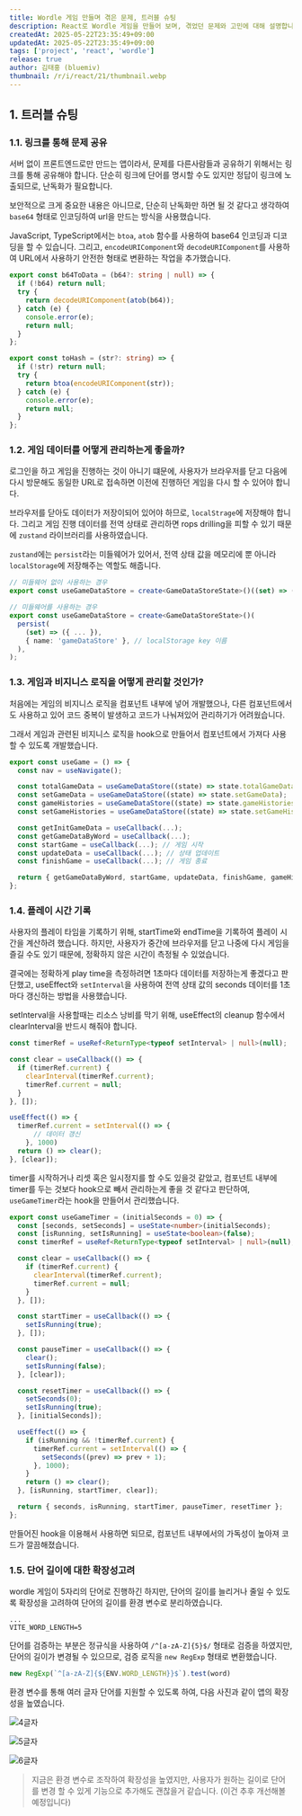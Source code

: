 ```yaml
---
title: Wordle 게임 만들며 겪은 문제, 트러블 슈팅
description: React로 Wordle 게임을 만들어 보며, 겪었던 문제와 고민에 대해 설명합니다.
createdAt: 2025-05-22T23:35:49+09:00
updatedAt: 2025-05-22T23:35:49+09:00
tags: ['project', 'react', 'wordle']
release: true
author: 김태홍 (bluemiv)
thumbnail: /r/i/react/21/thumbnail.webp
---
```


## 1. 트러블 슈팅

### 1.1. 링크를 통해 문제 공유

서버 없이 프론트엔드로만 만드는 앱이라서, 문제를 다른사람들과 공유하기 위해서는 링크를 통해 공유해야 합니다. 단순히 링크에 단어를 명시할 수도 있지만 정답이 링크에 노출되므로, 난독화가 필요합니다.

보안적으로 크게 중요한 내용은 아니므로, 단순히 난독화만 하면 될 것 같다고 생각하여 `base64` 형태로 인코딩하여 url을 만드는 방식을 사용했습니다.

JavaScript, TypeScript에서는 `btoa`, `atob` 함수를 사용하여 base64 인코딩과 디코딩을 할 수 있습니다.
그리고, `encodeURIComponent`와 `decodeURIComponent`를 사용하여 URL에서 사용하기 안전한 형태로 변환하는 작업을 추가했습니다.

```typescript {4}
export const b64ToData = (b64?: string | null) => {
  if (!b64) return null;
  try {
    return decodeURIComponent(atob(b64));
  } catch (e) {
    console.error(e);
    return null;
  }
};
```

```typescript {4}
export const toHash = (str?: string) => {
  if (!str) return null;
  try {
    return btoa(encodeURIComponent(str));
  } catch (e) {
    console.error(e);
    return null;
  }
};
```

### 1.2. 게임 데이터를 어떻게 관리하는게 좋을까?

로그인을 하고 게임을 진행하는 것이 아니기 떄문에, 사용자가 브라우저를 닫고 다음에 다시 방문해도 동일한 URL로 접속하면 이전에 진행하던 게임을 다시 할 수 있어야 합니다.

브라우저를 닫아도 데이터가 저장이되어 있어야 하므로, `localStrage`에 저장해야 합니다. 그리고 게임 진행 데이터를 전역 상태로 관리하면 rops drilling을 피할 수 있기 때문에 `zustand` 라이브러리를 사용하였습니다.

`zustand`에는 `persist`라는 미들웨어가 있어서, 전역 상태 값을 메모리에 뿐 아니라 `localStorage`에 저장해주는 역할도 해줍니다.

```typescript {6, 8}
// 미들웨어 없이 사용하는 경우
export const useGameDataStore = create<GameDataStoreState>()((set) => ({ ... }));

// 미들웨어를 사용하는 경우
export const useGameDataStore = create<GameDataStoreState>()(
  persist(
    (set) => ({ ... }),
    { name: 'gameDataStore' }, // localStorage key 이름
  ),
);
```

### 1.3. 게임과 비지니스 로직을 어떻게 관리할 것인가?

처음에는 게임의 비지니스 로직을 컴포넌트 내부에 넣어 개발했으나, 다른 컴포넌트에서도 사용하고 있어 코드 중복이 발생하고 코드가 나눠져있어 관리하기가 어려웠습니다.

그래서 게임과 관련된 비지니스 로직을 hook으로 만들어서 컴포넌트에서 가져다 사용할 수 있도록 개발했습니다.

```typescript {11-13, 15}
export const useGame = () => {
  const nav = useNavigate();

  const totalGameData = useGameDataStore((state) => state.totalGameData);
  const setGameData = useGameDataStore((state) => state.setGameData);
  const gameHistories = useGameDataStore((state) => state.gameHistories);
  const setGameHistories = useGameDataStore((state) => state.setGameHistories);

  const getInitGameData = useCallback(...);
  const getGameDataByWord = useCallback(...);
  const startGame = useCallback(...); // 게임 시작
  const updateData = useCallback(...); // 상태 업데이트
  const finishGame = useCallback(...); // 게임 종료

  return { getGameDataByWord, startGame, updateData, finishGame, gameHistories };
};
```

### 1.4. 플레이 시간 기록

사용자의 플레이 타임을 기록하기 위해, startTime와 endTime을 기록하여 플레이 시간을 계산하려 했습니다. 하지만, 사용자가 중간에 브라우저를 닫고 나중에 다시 게임을 즐길 수도 있기 때문에, 정확하지 않은 시간이 측정될 수 있었습니다.

결국에는 정확하게 play time을 측정하려면 1초마다 데이터를 저장하는게 좋겠다고 판단했고, useEffect와 `setInterval`을 사용하여 전역 상태 값의 seconds 데이터를 1초마다 갱신하는 방법을 사용했습니다.

setInterval을 사용할때는 리소스 낭비를 막기 위해, useEffect의 cleanup 함수에서 clearInterval을 반드시 해줘야 합니다.

```typescript {5, 6, 14}
const timerRef = useRef<ReturnType<typeof setInterval> | null>(null);

const clear = useCallback(() => {
  if (timerRef.current) {
    clearInterval(timerRef.current);
    timerRef.current = null;
  }
}, []);

useEffect(() => {
  timerRef.current = setInterval(() => {
      // 데이터 갱신
    }, 1000)
  return () => clear();
}, [clear]);
```

timer를 시작하거나 리셋 혹은 일시정지를 할 수도 있을것 같았고, 컴포넌트 내부에 timer를 두는 것보다 hook으로 빼서 관리하는게 좋을 것 같다고 판단하여, `useGameTimer`라는 hook을 만들어서 관리했습니다.

```typescript
export const useGameTimer = (initialSeconds = 0) => {
  const [seconds, setSeconds] = useState<number>(initialSeconds);
  const [isRunning, setIsRunning] = useState<boolean>(false);
  const timerRef = useRef<ReturnType<typeof setInterval> | null>(null);

  const clear = useCallback(() => {
    if (timerRef.current) {
      clearInterval(timerRef.current);
      timerRef.current = null;
    }
  }, []);

  const startTimer = useCallback(() => {
    setIsRunning(true);
  }, []);

  const pauseTimer = useCallback(() => {
    clear();
    setIsRunning(false);
  }, [clear]);

  const resetTimer = useCallback(() => {
    setSeconds(0);
    setIsRunning(true);
  }, [initialSeconds]);

  useEffect(() => {
    if (isRunning && !timerRef.current) {
      timerRef.current = setInterval(() => {
        setSeconds((prev) => prev + 1);
      }, 1000);
    }
    return () => clear();
  }, [isRunning, startTimer, clear]);

  return { seconds, isRunning, startTimer, pauseTimer, resetTimer };
};
```

만들어진 hook을 이용해서 사용하면 되므로, 컴포넌트 내부에서의 가독성이 높아져 코드가 깔끔해졌습니다.

### 1.5. 단어 길이에 대한 확장성고려

wordle 게임이 5자리의 단어로 진행하긴 하지만, 단어의 길이를 늘리거나 줄일 수 있도록 확장성을 고려하여 단어의 길이를 환경 변수로 분리하였습니다.

```text
...
VITE_WORD_LENGTH=5
```

단어를 검증하는 부분은 정규식을 사용하여 `/^[a-zA-Z]{5}$/` 형태로 검증을 하였지만, 단어의 길이가 변경될 수 있으므로, 검증 로직을 `new RegExp` 형태로 변환했습니다.

```typescript {4}
new RegExp(`^[a-zA-Z]{${ENV.WORD_LENGTH}}$`).test(word)
```

환경 변수를 통해 여러 글자 단어를 지원할 수 있도록 하여, 다음 사진과 같이 앱의 확장성을 높였습니다.

![4글자](/r/i/react/21/1.webp)

![5글자](/r/i/react/21/2.webp)

![6글자](/r/i/react/21/3.webp)

> 지금은 환경 변수로 조작하여 확장성을 높였지만, 사용자가 원하는 길이로 단어를 변경 할 수 있게 기능으로 추가해도 괜찮을거 같습니다. (이건 추후 개선해볼 예정입니다)
